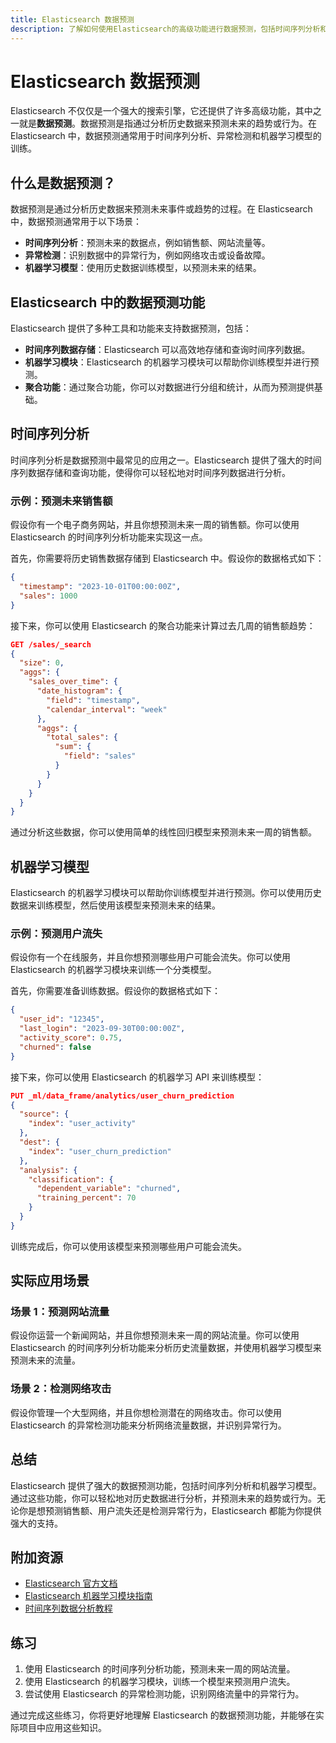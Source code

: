 ```yaml
---
title: Elasticsearch 数据预测
description: 了解如何使用Elasticsearch的高级功能进行数据预测，包括时间序列分析和机器学习模型的应用。
---
```


# Elasticsearch 数据预测

Elasticsearch 不仅仅是一个强大的搜索引擎，它还提供了许多高级功能，其中之一就是**数据预测**。数据预测是指通过分析历史数据来预测未来的趋势或行为。在 Elasticsearch 中，数据预测通常用于时间序列分析、异常检测和机器学习模型的训练。

## 什么是数据预测？

数据预测是通过分析历史数据来预测未来事件或趋势的过程。在 Elasticsearch 中，数据预测通常用于以下场景：

- **时间序列分析**：预测未来的数据点，例如销售额、网站流量等。
- **异常检测**：识别数据中的异常行为，例如网络攻击或设备故障。
- **机器学习模型**：使用历史数据训练模型，以预测未来的结果。

## Elasticsearch 中的数据预测功能

Elasticsearch 提供了多种工具和功能来支持数据预测，包括：

- **时间序列数据存储**：Elasticsearch 可以高效地存储和查询时间序列数据。
- **机器学习模块**：Elasticsearch 的机器学习模块可以帮助你训练模型并进行预测。
- **聚合功能**：通过聚合功能，你可以对数据进行分组和统计，从而为预测提供基础。

## 时间序列分析

时间序列分析是数据预测中最常见的应用之一。Elasticsearch 提供了强大的时间序列数据存储和查询功能，使得你可以轻松地对时间序列数据进行分析。

### 示例：预测未来销售额

假设你有一个电子商务网站，并且你想预测未来一周的销售额。你可以使用 Elasticsearch 的时间序列分析功能来实现这一点。

首先，你需要将历史销售数据存储到 Elasticsearch 中。假设你的数据格式如下：

```json
{
  "timestamp": "2023-10-01T00:00:00Z",
  "sales": 1000
}
```

接下来，你可以使用 Elasticsearch 的聚合功能来计算过去几周的销售额趋势：

```json
GET /sales/_search
{
  "size": 0,
  "aggs": {
    "sales_over_time": {
      "date_histogram": {
        "field": "timestamp",
        "calendar_interval": "week"
      },
      "aggs": {
        "total_sales": {
          "sum": {
            "field": "sales"
          }
        }
      }
    }
  }
}
```

通过分析这些数据，你可以使用简单的线性回归模型来预测未来一周的销售额。

## 机器学习模型

Elasticsearch 的机器学习模块可以帮助你训练模型并进行预测。你可以使用历史数据来训练模型，然后使用该模型来预测未来的结果。

### 示例：预测用户流失

假设你有一个在线服务，并且你想预测哪些用户可能会流失。你可以使用 Elasticsearch 的机器学习模块来训练一个分类模型。

首先，你需要准备训练数据。假设你的数据格式如下：

```json
{
  "user_id": "12345",
  "last_login": "2023-09-30T00:00:00Z",
  "activity_score": 0.75,
  "churned": false
}
```

接下来，你可以使用 Elasticsearch 的机器学习 API 来训练模型：

```json
PUT _ml/data_frame/analytics/user_churn_prediction
{
  "source": {
    "index": "user_activity"
  },
  "dest": {
    "index": "user_churn_prediction"
  },
  "analysis": {
    "classification": {
      "dependent_variable": "churned",
      "training_percent": 70
    }
  }
}
```

训练完成后，你可以使用该模型来预测哪些用户可能会流失。

## 实际应用场景

### 场景 1：预测网站流量

假设你运营一个新闻网站，并且你想预测未来一周的网站流量。你可以使用 Elasticsearch 的时间序列分析功能来分析历史流量数据，并使用机器学习模型来预测未来的流量。

### 场景 2：检测网络攻击

假设你管理一个大型网络，并且你想检测潜在的网络攻击。你可以使用 Elasticsearch 的异常检测功能来分析网络流量数据，并识别异常行为。

## 总结

Elasticsearch 提供了强大的数据预测功能，包括时间序列分析和机器学习模型。通过这些功能，你可以轻松地对历史数据进行分析，并预测未来的趋势或行为。无论你是想预测销售额、用户流失还是检测异常行为，Elasticsearch 都能为你提供强大的支持。

## 附加资源

- [Elasticsearch 官方文档](https://www.elastic.co/guide/en/elasticsearch/reference/current/index.html)
- [Elasticsearch 机器学习模块指南](https://www.elastic.co/guide/en/machine-learning/current/index.html)
- [时间序列数据分析教程](https://www.elastic.co/blog/a-practical-guide-to-time-series-data-analysis)

## 练习

1. 使用 Elasticsearch 的时间序列分析功能，预测未来一周的网站流量。
2. 使用 Elasticsearch 的机器学习模块，训练一个模型来预测用户流失。
3. 尝试使用 Elasticsearch 的异常检测功能，识别网络流量中的异常行为。

通过完成这些练习，你将更好地理解 Elasticsearch 的数据预测功能，并能够在实际项目中应用这些知识。